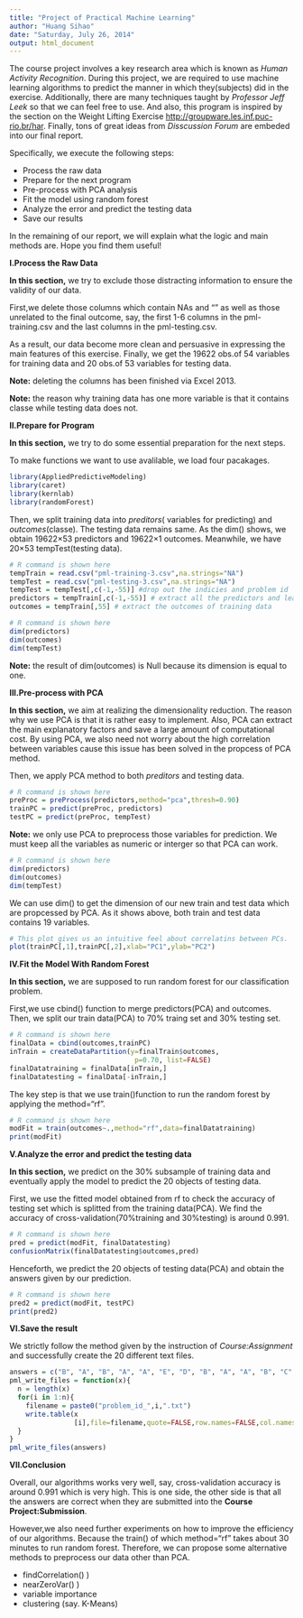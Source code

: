 ```yaml
---
title: "Project of Practical Machine Learning"
author: "Huang Sihao"
date: "Saturday, July 26, 2014"
output: html_document
---
```


The course project involves a key research area which is known as *Human Activity Recognition*. During this project, we are required to use machine learning algorithms to predict the manner in which they(subjects) did in the exercise. Additionally, there are many techniques taught by *Professor Jeff Leek* so that we can feel free to use. And also, this program is inspired by the section on the Weight Lifting Exercise <http://groupware.les.inf.puc-rio.br/har>. Finally, tons of great ideas from *Disscussion Forum* are embeded into our final report.

Specifically, we execute the following steps:

-
Process the raw data
-
Prepare for the next program
-
Pre-process with PCA analysis
-
Fit the model using random forest
-
Analyze the error and predict the testing data
- 
Save our results

In the remaining of our report, we will explain what the logic and main methods are. Hope you find them useful!


**I.Process the Raw Data**

**In this section,** we try to exclude those distracting information to ensure the validity of our data. 

First,we delete those columns which contain NAs and "" as well as those unrelated to the final outcome, say, the first 1-6 columns in the pml-training.csv and the last columns in the pml-testing.csv. 

As a result, our data become more clean and persuasive in expressing the main features of this exercise. Finally, we get the 19622 obs.of 54 variables for training data and 20 obs.of 53 variables for testing data.

**Note:** deleting the columns has been finished via Excel 2013.

**Note:** the reason why training data has one more variable is that it contains classe while testing data does not.

**II.Prepare for Program**

**In this section,** we try to do some essential preparation for the next steps.  
 
To make functions we want to use avalilable, we load four pacakages.

```r
library(AppliedPredictiveModeling)
library(caret) 
library(kernlab)
library(randomForest)
```

Then, we split training data into *preditors*( variables for predicting) and *outcomes*(classe). The testing data remains same. As the dim() shows, we obtain 19622×53 predictors and 19622×1 outcomes. Meanwhile, we have 20×53 tempTest(testing data).

```r
# R command is shown here
tempTrain = read.csv("pml-training-3.csv",na.strings="NA") 
tempTest = read.csv("pml-testing-3.csv",na.strings="NA") 
tempTest = tempTest[,c(-1,-55)] #drop out the indicies and problem id 
predictors = tempTrain[,c(-1,-55)] # extract all the predictors and leave out the index and the classe
outcomes = tempTrain[,55] # extract the outcomes of training data
```

```r
# R command is shown here
dim(predictors)
dim(outcomes)
dim(tempTest)
```

**Note:** the result of dim(outcomes) is Null because its dimension is equal to one.

**III.Pre-process with PCA**

**In this section,** we aim at realizing the dimensionality reduction. The reason why we use PCA is that it is rather easy to implement. Also, PCA can extract the main explanatory factors and save a large amount of computational cost. By using PCA, we also need not worry about the high correlation between variables cause this issue has been solved in the propcess of PCA method. 

Then, we apply PCA method to both *preditors* and testing data. 

```r
# R command is shown here
preProc = preProcess(predictors,method="pca",thresh=0.90)
trainPC = predict(preProc, predictors) 
testPC = predict(preProc, tempTest) 
```

**Note:** we only use PCA to preprocess those variables for prediction. We must keep all the variables as numeric or interger so that PCA can work.

```r
# R command is shown here
dim(predictors)
dim(outcomes)
dim(tempTest)
```

We can use dim() to get the dimension of our new train and test data which are propcessed by PCA. As it shows above, both train and test data contains 19 variables. 

```r
# This plot gives us an intuitive feel about correlatins between PCs.
plot(trainPC[,1],trainPC[,2],xlab="PC1",ylab="PC2") 
```


**IV.Fit the Model With Random Forest**

**In this section,** we are supposed to run random forest for our classification problem. 

First,we use cbind() function to merge predictors(PCA) and outcomes. Then, we split our train data(PCA) to 70% traing set and 30% testing set.  

```r
# R command is shown here
finalData = cbind(outcomes,trainPC)
inTrain = createDataPartition(y=finalTrain$outcomes,
                               p=0.70, list=FALSE)
finalDatatraining = finalData[inTrain,]
finalDatatesting = finalData[-inTrain,]
```

The key step is that we use train()function to run the random forest by applying the method="rf". 

```r
# R command is shown here
modFit = train(outcomes~.,method="rf",data=finalDatatraining) 
print(modFit)
```

**V.Analyze the error and predict the testing data**

**In this section,** we predict on the 30% subsample of training data and eventually apply the model to predict the 20 objects of testing data.

First, we use the fitted model obtained from rf to check the accuracy of testing set which is splitted from the training data(PCA). We find the accuracy of cross-validation(70%training and 30%testing) is around 0.991.

```r
# R command is shown here
pred = predict(modFit, finalDatatesting) 
confusionMatrix(finalDatatesting$outcomes,pred)
```

Henceforth, we predict the 20 objects of testing data(PCA) and obtain the answers given by our prediction.

```r
# R command is shown here
pred2 = predict(modFit, testPC)
print(pred2)
```

**VI.Save the result**

We strictly follow the method given by the instruction of *Course:Assignment* and successfully create the 20 different text files.

```r
answers = c("B", "A", "B", "A", "A", "E", "D", "B", "A", "A", "B", "C", "B", "A", "E", "E", "A", "B", "B", "B" )
pml_write_files = function(x){
  n = length(x)
  for(i in 1:n){
    filename = paste0("problem_id_",i,".txt")
    write.table(x
                [i],file=filename,quote=FALSE,row.names=FALSE,col.names=FALSE)
  }
}
pml_write_files(answers) 
```

**VII.Conclusion**

Overall, our algorithms works very well, say, cross-validation accuracy is around 0.991 which is very high. This is one side, the other side is that all the answers are correct when they are submitted into the **Course Project:Submission**. 

However,we also need further experiments on how to improve the efficiency of our algorithms. Because the train() of which method="rf" takes about 30 minutes to run random forest. Therefore, we can propose some alternative methods to preprocess our data other than PCA. 

- 
findCorrelation() )
- 
nearZeroVar() )
- 
variable importance
- 
clustering (say. K-Means)



